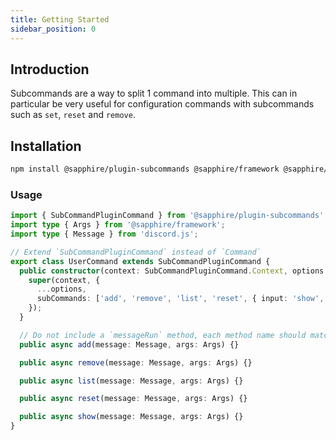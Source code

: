 ```yaml
---
title: Getting Started
sidebar_position: 0
---
```


## Introduction

Subcommands are a way to split 1 command into multiple. This can in particular be very useful for configuration commands
with subcommands such as `set`, `reset` and `remove`.

## Installation

```bash npm2yarn2pnpm
npm install @sapphire/plugin-subcommands @sapphire/framework @sapphire/utilities discord.js
```

### Usage

```typescript ts2esm2cjs|{7-8}|{7-8}
import { SubCommandPluginCommand } from '@sapphire/plugin-subcommands';
import type { Args } from '@sapphire/framework';
import type { Message } from 'discord.js';

// Extend `SubCommandPluginCommand` instead of `Command`
export class UserCommand extends SubCommandPluginCommand {
  public constructor(context: SubCommandPluginCommand.Context, options: SubCommandPluginCommand.Options) {
    super(context, {
      ...options,
      subCommands: ['add', 'remove', 'list', 'reset', { input: 'show', default: true }]
    });
  }

  // Do not include a `messageRun` method, each method name should match with the subcommand names
  public async add(message: Message, args: Args) {}

  public async remove(message: Message, args: Args) {}

  public async list(message: Message, args: Args) {}

  public async reset(message: Message, args: Args) {}

  public async show(message: Message, args: Args) {}
}
```

